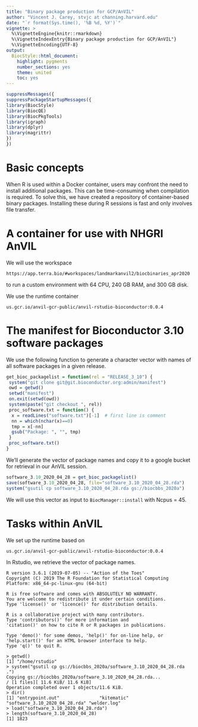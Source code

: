 ```yaml
---
title: "Binary package production for GCP/AnVIL"
author: "Vincent J. Carey, stvjc at channing.harvard.edu"
date: "`r format(Sys.time(), '%B %d, %Y')`"
vignette: >
  %\VignetteEngine{knitr::rmarkdown}
  %\VignetteIndexEntry{Binary package production for GCP/AnVIL"}
  %\VignetteEncoding{UTF-8}
output:
  BiocStyle::html_document:
    highlight: pygments
    number_sections: yes
    theme: united
    toc: yes
---
```

```r
suppressMessages({
suppressPackageStartupMessages({
library(BiocStyle)
library(BiocQE)
library(BiocPkgTools)
library(igraph)
library(dplyr)
library(magrittr)
})
})
```

# Basic concepts

When R is used within a Docker container, users may confront
the need to install additional packages.  This can be time-consuming
when compilation is required.  To solve this, we have created
a repository of container-based binary packages.  Installing
these during R sessions is fast and only involves file transfer.

# A container for use with NHGRI AnVIL

We will use the workspace

```
https://app.terra.bio/#workspaces/landmarkanvil2/biocbinaries_apr2020
```

to run a custom environment with 64 CPU, 240 GB RAM, and 300 GB disk.

We use the runtime container 

```
us.gcr.io/anvil-gcr-public/anvil-rstudio-bioconductor:0.0.4
```

# The manifest for Bioconductor 3.10 software packages

We use the following function to generate a character
vector with names of all software packages in a given
release.
```r
get_bioc_packagelist = function(rel = "RELEASE_3_10") {
 system("git clone git@git.bioconductor.org:admin/manifest")
 owd = getwd()
 setwd("manifest")
 on.exit(setwd(owd))
 system(paste("git checkout ", rel))
 proc_software.txt = function() {
  x = readLines("software.txt")[-1]  # first line is comment
  nn = which(nchar(x)==0)
  tmp = x[-nn]
  gsub("Package: ", "", tmp)
 }
 proc_software.txt()
}
```
We'll generate the vector of package names and copy it
to a google bucket for retrieval in our AnVIL session.

```r
software_3.10_2020_04_28 = get_bioc_packagelist()
save(software_3.10_2020_04_28, file="software_3.10_2020_04_28.rda")
system("gsutil cp software_3.10_2020_04_28.rda gs://biocbbs_2020a")
```

We will use this vector as input to `BiocManager::install` with
Ncpus = 45.

# Tasks within AnVIL

We set up the runtime based on
```
us.gcr.io/anvil-gcr-public/anvil-rstudio-bioconductor:0.0.4
```

In Rstudio, we retrieve the vector of package names.

```
R version 3.6.1 (2019-07-05) -- "Action of the Toes"
Copyright (C) 2019 The R Foundation for Statistical Computing
Platform: x86_64-pc-linux-gnu (64-bit)

R is free software and comes with ABSOLUTELY NO WARRANTY.
You are welcome to redistribute it under certain conditions.
Type 'license()' or 'licence()' for distribution details.

R is a collaborative project with many contributors.
Type 'contributors()' for more information and
'citation()' on how to cite R or R packages in publications.

Type 'demo()' for some demos, 'help()' for on-line help, or
'help.start()' for an HTML browser interface to help.
Type 'q()' to quit R.

> getwd()
[1] "/home/rstudio"
> system("gsutil cp gs://biocbbs_2020a/software_3.10_2020_04_28.rda .")
Copying gs://biocbbs_2020a/software_3.10_2020_04_28.rda...
/ [1 files][ 11.6 KiB/ 11.6 KiB]                                                
Operation completed over 1 objects/11.6 KiB.                                     
> dir()
[1] "entrypoint.out"               "kitematic"                    "software_3.10_2020_04_28.rda" "welder.log"                  
> load("software_3.10_2020_04_28.rda")
> length(software_3.10_2020_04_28)
[1] 1823
```



